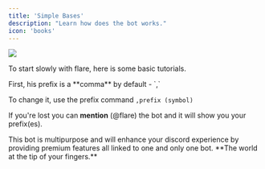 ---
title: 'Simple Bases'
description: "Learn how does the bot works."
icon: 'books'
---
<Frame>
  <img src="/images/get-started/simplebases.png" />
</Frame>

To start slowly with flare, here is some basic tutorials.

<Info>
  First, his prefix is a **comma** by default - `,`

  To change it, use the prefix command `,prefix (symbol)`
</Info>

If you're lost you can **mention** (@flare) the bot and it will show you your prefix(es). 

<Frame>
  This bot is multipurpose and will enhance your discord experience by providing premium features all linked to one and only one bot. **The world at the tip of your fingers.**
</Frame>